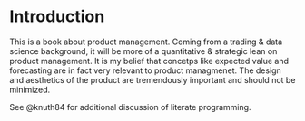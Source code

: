 # Introduction

This is a book about product management. Coming from a trading & data science background, 
it will be more of a quantitative & strategic lean on product management. It is my belief that concetps like expected value and forecasting are in fact very relevant to product managmenet. The design and aesthetics of the product are tremendously important and should not be minimized.

See @knuth84 for additional discussion of literate programming.
